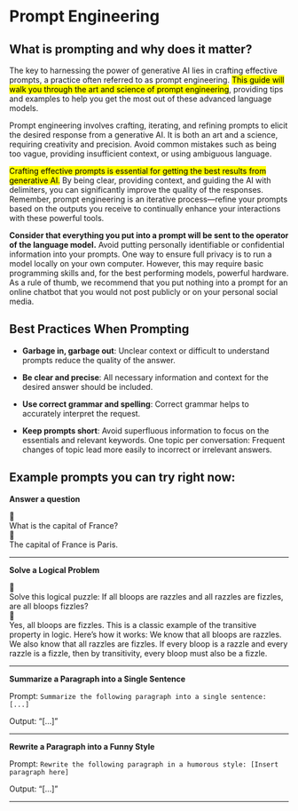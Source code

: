 # Prompt Engineering

## What is prompting and why does it matter?

The key to harnessing the power of generative AI lies in crafting effective prompts, a practice often referred to as prompt engineering. <mark>This guide will walk you through the art and science of prompt engineering</mark>, providing tips and examples to help you get the most out of these advanced language models.

Prompt engineering involves crafting, iterating, and refining prompts to elicit the desired response from a generative AI. It is both an art and a science, requiring creativity and precision. Avoid common mistakes such as being too vague, providing insufficient context, or using ambiguous language.

<mark>Crafting effective prompts is essential for getting the best results from generative AI.</mark> By being clear, providing context, and guiding the AI with delimiters, you can significantly improve the quality of the responses. Remember, prompt engineering is an iterative process—refine your prompts based on the outputs you receive to continually enhance your interactions with these powerful tools.

**Consider that everything you put into a prompt will be sent to the operator of the language model.** Avoid putting personally identifiable or confidential information into your prompts. One way to ensure full privacy is to run a model locally on your own computer. However, this may require basic programming skills and, for the best performing models, powerful hardware. As a rule of thumb, we recommend that you put nothing into a prompt for an online chatbot that you would not post publicly or on your personal social media.

## Best Practices When Prompting

- **Garbage in, garbage out**: Unclear context or difficult to understand prompts reduce the quality of the answer.

- **Be clear and precise**: All necessary information and context for the desired answer should be included.

- **Use correct grammar and spelling**: Correct grammar helps to accurately interpret the request.

- **Keep prompts short**: Avoid superfluous information to focus on the essentials and relevant keywords.
  One topic per conversation: Frequent changes of topic lead more easily to incorrect or irrelevant answers.

## Example prompts you can try right now:

**Answer a question**

<div class="chat-container">
  <div class="message user">
    <div class="message-avatar">🙋</div>
    <div class="message-bubble">What is the capital of France?</div>
  </div>
  <div class="message assistant">
    <div class="message-avatar">🤖</div>
    <div class="message-bubble">The capital of France is Paris.</div>
  </div>
</div>

---

**Solve a Logical Problem**

<div class="chat-container">
  <div class="message user">
    <div class="message-avatar">🙋</div>
    <div class="message-bubble">
      Solve this logical puzzle: If all bloops are razzles and all razzles are
      fizzles, are all bloops fizzles?
    </div>
  </div>
  <div class="message assistant">
    <div class="message-avatar">🤖</div>
    <div class="message-bubble">
      Yes, all bloops are fizzles. This is a classic example of the transitive
      property in logic. Here’s how it works: We know that all bloops are
      razzles. We also know that all razzles are fizzles. If every bloop is a
      razzle and every razzle is a fizzle, then by transitivity, every bloop
      must also be a fizzle.
    </div>
  </div>
</div>

---

**Summarize a Paragraph into a Single Sentence**

Prompt: `Summarize the following paragraph into a single sentence: [...]`

Output: “[…]”

---

**Rewrite a Paragraph into a Funny Style**

Prompt: `Rewrite the following paragraph in a humorous style: [Insert paragraph here]`

Output: “[…]”

---
